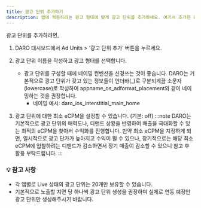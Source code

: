 ```yaml
---
title: 광고 단위 추가하기
description: 앱에 적용하려는 광고 형태에 맞게 광고 단위를 추가하세요. 여기서 추가한 광고 단위를 앱 광고 지면에 적용하면 광고를 송출할 수 있습니다. (앱을 미리 생성해놓아야 광고 단위를 추가할 수 있습니다.)
---
```


광고 단위를 추가하려면,

1. DARO 대시보드에서 Ad Units > ‘광고 단위 추가’ 버튼을 누르세요.

2. 광고 단위 이름을 작성하고 광고 형태를 선택합니다.
    - 광고 단위를 구성할 때에 네이밍 컨벤션을 신경쓰는 것이 좋습니다. DARO는 기본적으로 광고 단위가 갖고 있는 정보들이 언더바(_)로 구분되게끔 소문자(lowercase)로 작성하여 appname_os_adformat_placement와 같이 네이밍하는 것을 권장합니다.
        - 네이밍 예시: daro_ios_interstitial_main_home
4. 광고 단위에 대한 최소 eCPM을 설정할 수 있습니다. (기본: off)
    :::note
    DARO는 기본적으로 광고 단위의 매력도나, 디맨드 상황을 반영하여 매출을 극대화할 수 있는 최적의 eCPM을 찾아서 수익화를 진행합니다. 만약 최소 eCPM을 지정하게 되면, 일시적으로 광고 단가가 높아지고 수익이 뛸 수 있으나, 장기적으로는 해당 최소 eCPM에 입찰하려는 디맨드가 감소하면서 장기 매출이 감소할 수 있으니 참고 후 활용 부탁드립니다.
    :::

### 💡 참고 사항
- 각 앱별로 Live 상태의 광고 단위는 20개만 보유할 수 있습니다.
- 기본적으로 노출할 지면 당 하나씩 광고 단위 생성을 권장하며 실제로 연동 예정인 광고 단위만 생성해주시기 바랍니다.